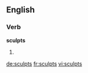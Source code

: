 ==English==

===Verb===
'''sculpts'''

# {{third-person singular of|sculpt}}

[[de:sculpts]]
[[fr:sculpts]]
[[vi:sculpts]]